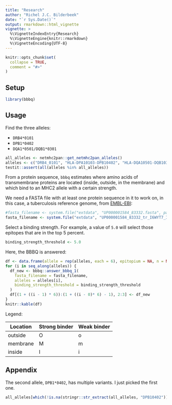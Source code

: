 ```yaml
---
title: "Research"
author: "Richel J.C. Bilderbeek"
date: "`r Sys.Date()`"
output: rmarkdown::html_vignette
vignette: >
  %\VignetteIndexEntry{Research}
  %\VignetteEngine{knitr::rmarkdown}
  %\VignetteEncoding{UTF-8}
---
```


```r
knitr::opts_chunk$set(
  collapse = TRUE,
  comment = "#>"
)
```

## Setup

```r
library(bbbq)
```

## Usage

Find the three alleles:

 * `DRB4*0101` 
 * `DPB1*0402`
 * `DQA1*0501/DQB1*0301`

```r
all_alleles <- netmhc2pan::get_netmhc2pan_alleles()
alleles <- c("DRB4_0101", "HLA-DPA10103-DPB10402", "HLA-DQA10501-DQB10301")
testit::assert(all(alleles %in% all_alleles))
```



From a protein sequence, `bbbq` estimates where amino acids of transmembrane proteins 
are located (inside, outside, in the membrane) and which bind to an MHC2
allele with a certain strength.

We need a FASTA file with at least one protein sequence in it to work on,
in this case, a tuberculosis reference genome, from [EMBL-EBI](https://www.ebi.ac.uk/reference_proteomes):

```r
#fasta_filename <- system.file("extdata", "UP000001584_83332.fasta", package = "bbbq")
fasta_filename <- system.file("extdata", "UP000001584_83332_tr_I6WYT7_I6WYT7_MYCTU.fasta", package = "bbbq")
```


Select a binding strength. For example, a value of `5.0` will select
those epitopes that are in the top 5 percent.

```r
binding_strength_threshold <- 5.0
```

Here, the BBBQ is answered:

```r
df <- data.frame(allele = rep(alleles, each = 6), epitopium = NA, n = NA) 
for (i in seq_along(alleles)) {
  df_new <- bbbq::answer_bbbq_1(
    fasta_filename = fasta_filename,
    alleles = alleles[i],
    binding_strength_threshold = binding_strength_threshold
  )
  df[(1 + ((i - 1) * 6)):(1 + ((i - 0)* 6) - 1), 2:3] <- df_new
}
knitr::kable(df)
```



Legend:

Location|Strong binder|Weak binder
---|---|---
outside|O|o
membrane|M|m
inside|I|i

## Appendix

The second allele, `DPB1*0402`, has multiple variants. I just picked the first one.

```r
all_alleles[which(!is.na(stringr::str_extract(all_alleles, "DPB10402")))]
```

